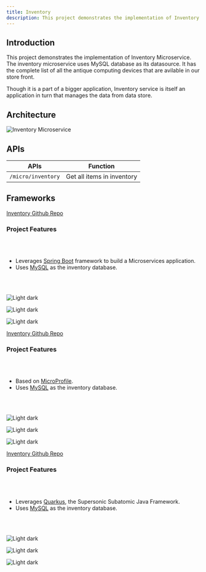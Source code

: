 ```yaml
---
title: Inventory
description: This project demonstrates the implementation of Inventory Microservice
---
```


## Introduction

This project demonstrates the implementation of Inventory Microservice. The inventory microservice uses MySQL database as its datasource. It has the complete list of all the antique computing devices that are avilable in our store front.

Though it is a part of a bigger application, Inventory service is itself an application in turn that manages the data from data store.

## Architecture

![Inventory Microservice](../../images/inventory.png)

## APIs

| APIs                  | Function                   |
| --------------------- | -------------------------- |
| `/micro/inventory`    | Get all items in inventory |

## Frameworks

<Tabs>

<Tab label="SpringBoot">

[Inventory Github Repo](https://github.com/ibm-garage-ref-storefront/inventory-ms-spring)

### Project Features

<br/><br/>

- Leverages [Spring Boot](https://projects.spring.io/spring-boot/) framework to build a Microservices application.
- Uses [MySQL](https://www.mysql.com/) as the inventory database.

<br/><br/>

<Row>
  <Column colMd={3} colLg={4} noGutterSm>
    <ImageCard
      title="Deploy the app locally"
      titleColor="light"
      aspectRatio="1:1"
      href="https://github.com/ibm-garage-ref-storefront/inventory-ms-spring/blob/master/README.md"
      actionIcon="arrowRight"
      subTitleColor="light"
      subTitle="Appsody"
      >

![Light dark](./images/local_run.jpg)

  </ImageCard>
  </Column>
  <Column colMd={3} colLg={4} noGutterSm>
    <ImageCard
      title="Deploy the app to Openshift"
      titleColor="light"
      aspectRatio="1:1"
      href="/"
      actionIcon="arrowRight"
      subTitleColor="light"
      subTitle="Appsody"
      >

![Light dark](./images/redhat_openshift.jpg)

  </ImageCard>
  </Column>
  <Column colMd={3} colLg={4} noGutterSm>
    <ImageCard
      title="Deploy the app using CP4Apps"
      titleColor="light"
      aspectRatio="1:1"
      href="/"
      actionIcon="arrowRight"
      subTitleColor="light"
      subTitle="CP4Apps"
      >

![Light dark](./images/cloud-pak-for-applications.jpg)

  </ImageCard>
  </Column>
</Row>

</Tab>

<Tab label="OpenLiberty">

[Inventory Github Repo](https://github.com/ibm-garage-ref-storefront/inventory-ms-openliberty)

### Project Features

<br/><br/>

- Based on [MicroProfile](https://microprofile.io/).
- Uses [MySQL](https://www.mysql.com/) as the inventory database.

<br/><br/>

<Row>
  <Column colMd={3} colLg={4} noGutterSm>
    <ImageCard
      title="Deploy the app locally"
      titleColor="light"
      aspectRatio="1:1"
      href="https://github.com/ibm-garage-ref-storefront/inventory-ms-openliberty/blob/master/README.md"
      actionIcon="arrowRight"
      subTitleColor="light"
      subTitle="Appsody"
      >

![Light dark](./images/local_run.jpg)

  </ImageCard>
  </Column>
  <Column colMd={3} colLg={4} noGutterSm>
    <ImageCard
      title="Deploy the app to Openshift"
      titleColor="light"
      aspectRatio="1:1"
      href="/"
      actionIcon="arrowRight"
      subTitleColor="light"
      subTitle="Appsody"
      >

![Light dark](./images/redhat_openshift.jpg)

  </ImageCard>
  </Column>
  <Column colMd={3} colLg={4} noGutterSm>
    <ImageCard
      title="Deploy the app using CP4Apps"
      titleColor="light"
      aspectRatio="1:1"
      href="/"
      actionIcon="arrowRight"
      subTitleColor="light"
      subTitle="CP4Apps"
      >

![Light dark](./images/cloud-pak-for-applications.jpg)

  </ImageCard>
  </Column>
</Row>

</Tab>

<Tab label="Quarkus">

[Inventory Github Repo](https://github.com/ibm-garage-ref-storefront/inventory-ms-quarkus)

### Project Features

<br/><br/>

- Leverages [Quarkus](https://quarkus.io/), the Supersonic Subatomic Java Framework.
- Uses [MySQL](https://www.mysql.com/) as the inventory database.

<br/><br/>

<Row>
  <Column colMd={3} colLg={4} noGutterSm>
    <ImageCard
      title="Deploy the app locally"
      titleColor="light"
      aspectRatio="1:1"
      href="https://github.com/ibm-garage-ref-storefront/inventory-ms-quarkus/blob/master/README.md"
      actionIcon="arrowRight"
      subTitleColor="light"
      subTitle="Local"
      >

![Light dark](./images/local_run.jpg)

  </ImageCard>
  </Column>
  <Column colMd={3} colLg={4} noGutterSm>
    <ImageCard
      title="Deploy the app to Openshift"
      titleColor="light"
      aspectRatio="1:1"
      href="https://github.com/ibm-garage-ref-storefront/inventory-ms-quarkus/blob/master/openshift.md"
      actionIcon="arrowRight"
      subTitleColor="light"
      subTitle="Openshift"
      >

![Light dark](./images/redhat_openshift.jpg)

  </ImageCard>
  </Column>
  <Column colMd={3} colLg={4} noGutterSm>
    <ImageCard
      title="Deploy the app using Cloud-native Toolkit"
      titleColor="light"
      aspectRatio="1:1"
      href="https://github.com/ibm-garage-ref-storefront/inventory-ms-quarkus/blob/master/cntk.md"
      actionIcon="arrowRight"
      subTitleColor="light"
      subTitle="Cloudnative toolkit"
      >

![Light dark](./images/cloud-pak-for-applications.jpg)

  </ImageCard>
  </Column>
</Row>

</Tab>

</Tabs>
